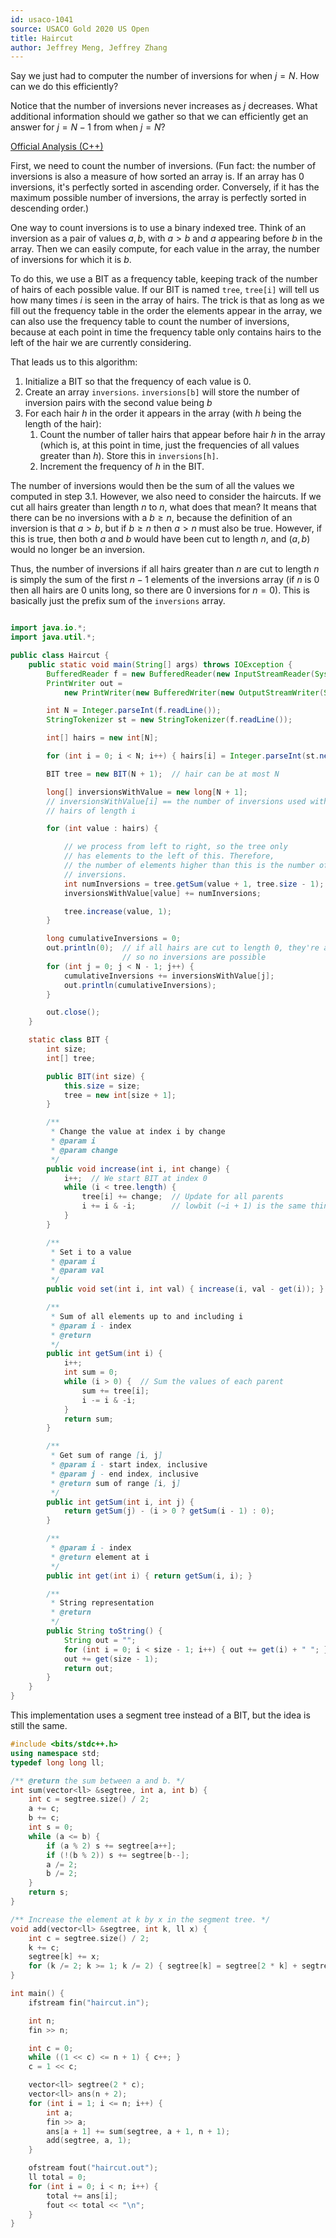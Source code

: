 ```yaml
---
id: usaco-1041
source: USACO Gold 2020 US Open
title: Haircut
author: Jeffrey Meng, Jeffrey Zhang
---
```


<Spoiler title="Hint 1">

Say we just had to computer the number of inversions for when $j = N$.
How can we do this efficiently?

</Spoiler>

<Spoiler title="Hint 2">

Notice that the number of inversions never increases as $j$ decreases.
What additional information should we gather so that we can efficiently get an answer for $j = N - 1$ from when $j = N$?

</Spoiler>

<Spoiler title="Solution">

[Official Analysis (C++)](http://www.usaco.org/current/data/sol_haircut_gold_open20.html)

First, we need to count the number of inversions. (Fun fact: the number of
inversions is also a measure of how sorted an array is. If an array has 0
inversions, it's perfectly sorted in ascending order. Conversely, if it has the
maximum possible number of inversions, the array is perfectly sorted in
descending order.)

One way to count inversions is to use a binary indexed tree. Think of an
inversion as a pair of values $a, b$, with $a > b$ and $a$ appearing before $b$
in the array. Then we can easily compute, for each value in the array, the
number of inversions for which it is $b$.

To do this, we use a BIT as a frequency table, keeping track of the number of
hairs of each possible value. If our BIT is named `tree`, `tree[i]` will tell us
how many times $i$ is seen in the array of hairs. The trick is that as long as
we fill out the frequency table in the order the elements appear in the array,
we can also use the frequency table to count the number of inversions, because
at each point in time the frequency table only contains hairs to the left of the
hair we are currently considering.

That leads us to this algorithm:

1. Initialize a BIT so that the frequency of each value is 0.
2. Create an array `inversions`. `inversions[b]` will store the number of
   inversion pairs with the second value being $b$
3. For each hair $h$ in the order it appears in the array (with $h$ being the
   length of the hair):
   1. Count the number of taller hairs that appear before hair $h$ in the array
      (which is, at this point in time, just the frequencies of all values
      greater than $h$). Store this in `inversions[h]`.
   2. Increment the frequency of $h$ in the BIT.

The number of inversions would then be the sum of all the values we computed in
step 3.1. However, we also need to consider the haircuts. If we cut all hairs
greater than length $n$ to $n$, what does that mean? It means that there can be
no inversions with a $b \geq n$, because the definition of an inversion is that
$a > b$, but if $b \geq n$ then $a > n$ must also be true. However, if this is
true, then both $a$ and $b$ would have been cut to length $n$, and $(a, b)$
would no longer be an inversion.

Thus, the number of inversions if all hairs greater than $n$ are cut to length
$n$ is simply the sum of the first $n - 1$ elements of the inversions array (if
$n$ is 0 then all hairs are 0 units long, so there are 0 inversions for
$n = 0$). This is basically just the prefix sum of the `inversions` array.

<LanguageSection>
<JavaSection>

```java

import java.io.*;
import java.util.*;

public class Haircut {
	public static void main(String[] args) throws IOException {
		BufferedReader f = new BufferedReader(new InputStreamReader(System.in));
		PrintWriter out =
		    new PrintWriter(new BufferedWriter(new OutputStreamWriter(System.out)));

		int N = Integer.parseInt(f.readLine());
		StringTokenizer st = new StringTokenizer(f.readLine());

		int[] hairs = new int[N];

		for (int i = 0; i < N; i++) { hairs[i] = Integer.parseInt(st.nextToken()); }

		BIT tree = new BIT(N + 1);  // hair can be at most N

		long[] inversionsWithValue = new long[N + 1];
		// inversionsWithValue[i] == the number of inversions used with all
		// hairs of length i

		for (int value : hairs) {

			// we process from left to right, so the tree only
			// has elements to the left of this. Therefore,
			// the number of elements higher than this is the number of
			// inversions.
			int numInversions = tree.getSum(value + 1, tree.size - 1);
			inversionsWithValue[value] += numInversions;

			tree.increase(value, 1);
		}

		long cumulativeInversions = 0;
		out.println(0);  // if all hairs are cut to length 0, they're all equal,
		                 // so no inversions are possible
		for (int j = 0; j < N - 1; j++) {
			cumulativeInversions += inversionsWithValue[j];
			out.println(cumulativeInversions);
		}

		out.close();
	}

	static class BIT {
		int size;
		int[] tree;

		public BIT(int size) {
			this.size = size;
			tree = new int[size + 1];
		}

		/**
		 * Change the value at index i by change
		 * @param i
		 * @param change
		 */
		public void increase(int i, int change) {
			i++;  // We start BIT at index 0
			while (i < tree.length) {
				tree[i] += change;  // Update for all parents
				i += i & -i;        // lowbit (~i + 1) is the same thing as -i
			}
		}

		/**
		 * Set i to a value
		 * @param i
		 * @param val
		 */
		public void set(int i, int val) { increase(i, val - get(i)); }

		/**
		 * Sum of all elements up to and including i
		 * @param i - index
		 * @return
		 */
		public int getSum(int i) {
			i++;
			int sum = 0;
			while (i > 0) {  // Sum the values of each parent
				sum += tree[i];
				i -= i & -i;
			}
			return sum;
		}

		/**
		 * Get sum of range [i, j]
		 * @param i - start index, inclusive
		 * @param j - end index, inclusive
		 * @return sum of range [i, j]
		 */
		public int getSum(int i, int j) {
			return getSum(j) - (i > 0 ? getSum(i - 1) : 0);
		}

		/**
		 * @param i - index
		 * @return element at i
		 */
		public int get(int i) { return getSum(i, i); }

		/**
		 * String representation
		 * @return
		 */
		public String toString() {
			String out = "";
			for (int i = 0; i < size - 1; i++) { out += get(i) + " "; }
			out += get(size - 1);
			return out;
		}
	}
}
```

</JavaSection>
<CPPSection>

This implementation uses a segment tree instead of a BIT, but the idea is still the same.

```cpp
#include <bits/stdc++.h>
using namespace std;
typedef long long ll;

/** @return the sum between a and b. */
int sum(vector<ll> &segtree, int a, int b) {
	int c = segtree.size() / 2;
	a += c;
	b += c;
	int s = 0;
	while (a <= b) {
		if (a % 2) s += segtree[a++];
		if (!(b % 2)) s += segtree[b--];
		a /= 2;
		b /= 2;
	}
	return s;
}

/** Increase the element at k by x in the segment tree. */
void add(vector<ll> &segtree, int k, ll x) {
	int c = segtree.size() / 2;
	k += c;
	segtree[k] += x;
	for (k /= 2; k >= 1; k /= 2) { segtree[k] = segtree[2 * k] + segtree[2 * k + 1]; }
}

int main() {
	ifstream fin("haircut.in");

	int n;
	fin >> n;

	int c = 0;
	while ((1 << c) <= n + 1) { c++; }
	c = 1 << c;

	vector<ll> segtree(2 * c);
	vector<ll> ans(n + 2);
	for (int i = 1; i <= n; i++) {
		int a;
		fin >> a;
		ans[a + 1] += sum(segtree, a + 1, n + 1);
		add(segtree, a, 1);
	}

	ofstream fout("haircut.out");
	ll total = 0;
	for (int i = 0; i < n; i++) {
		total += ans[i];
		fout << total << "\n";
	}
}
```

</CPPSection>
</LanguageSection>

</Spoiler>

